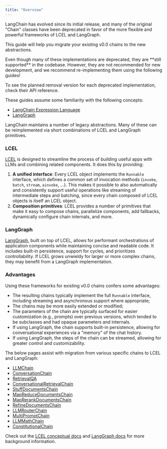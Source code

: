 ```yaml
---
title: "Overview"
---
```


LangChain has evolved since its initial release, and many of the original "Chain" classes have been deprecated in favor of the more flexible and powerful frameworks of LCEL and LangGraph.

This guide will help you migrate your existing v0.0 chains to the new abstractions.

<Info>
  Even though many of these implementations are deprecated, they are **still supported** in the codebase. However, they are not recommended for new development, and we recommend re-implementing them using the following guides!

  To see the planned removal version for each deprecated implementation, check their API reference.
</Info>

<Info>
  These guides assume some familiarity with the following concepts:

  * [LangChain Expression Language](/oss/concepts/lcel)
  * [LangGraph](https://langchain-ai.github.io/langgraph/)
</Info>

LangChain maintains a number of legacy abstractions. Many of these can be reimplemented via short combinations of LCEL and LangGraph primitives.

### LCEL

[LCEL](/oss/concepts/lcel) is designed to streamline the process of building useful apps with LLMs and combining related components. It does this by providing:

1. **A unified interface**: Every LCEL object implements the `Runnable` interface, which defines a common set of invocation methods (`invoke`, `batch`, `stream`, `ainvoke`, ...). This makes it possible to also automatically and consistently support useful operations like streaming of intermediate steps and batching, since every chain composed of LCEL objects is itself an LCEL object.
2. **Composition primitives**: LCEL provides a number of primitives that make it easy to compose chains, parallelize components, add fallbacks, dynamically configure chain internals, and more.

### LangGraph

[LangGraph](https://langchain-ai.github.io/langgraph/), built on top of LCEL, allows for performant orchestrations of application components while maintaining concise and readable code. It includes built-in persistence, support for cycles, and prioritizes controllability. If LCEL grows unwieldy for larger or more complex chains, they may benefit from a LangGraph implementation.

### Advantages

Using these frameworks for existing v0.0 chains confers some advantages:

* The resulting chains typically implement the full `Runnable` interface, including streaming and asynchronous support where appropriate;
* The chains may be more easily extended or modified;
* The parameters of the chain are typically surfaced for easier customization (e.g., prompts) over previous versions, which tended to be subclasses and had opaque parameters and internals.
* If using LangGraph, the chain supports built-in persistence, allowing for conversational experiences via a "memory" of the chat history.
* If using LangGraph, the steps of the chain can be streamed, allowing for greater control and customizability.

The below pages assist with migration from various specific chains to LCEL and LangGraph:

* [LLMChain](/oss/versions/migrating_chains/llm_chain)
* [ConversationChain](/oss/versions/migrating_chains/conversation_chain)
* [RetrievalQA](/oss/versions/migrating_chains/retrieval_qa)
* [ConversationalRetrievalChain](/oss/versions/migrating_chains/conversation_retrieval_chain)
* [StuffDocumentsChain](/oss/versions/migrating_chains/stuff_docs_chain)
* [MapReduceDocumentsChain](/oss/versions/migrating_chains/map_reduce_chain)
* [MapRerankDocumentsChain](/oss/versions/migrating_chains/map_rerank_docs_chain)
* [RefineDocumentsChain](/oss/versions/migrating_chains/refine_docs_chain)
* [LLMRouterChain](/oss/versions/migrating_chains/llm_router_chain)
* [MultiPromptChain](/oss/versions/migrating_chains/multi_prompt_chain)
* [LLMMathChain](/oss/versions/migrating_chains/llm_math_chain)
* [ConstitutionalChain](/oss/versions/migrating_chains/constitutional_chain)

Check out the [LCEL conceptual docs](/oss/concepts/lcel) and [LangGraph docs](https://langchain-ai.github.io/langgraph/) for more background information.
